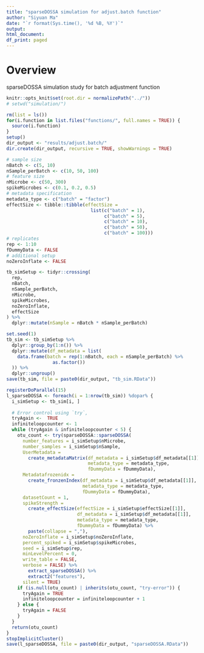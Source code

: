 ```yaml
---
title: "sparseDOSSA simulation for adjust.batch function"
author: "Siyuan Ma"
date: "`r format(Sys.time(), '%d %B, %Y')`"
output:
html_document:
df_print: paged
---
```

# Overview
sparseDOSSA simulation study for batch adjustment function

```r
knitr::opts_knit$set(root.dir = normalizePath("../"))
# setwd("simulation/")
```
```r
rm(list = ls())
for(i.function in list.files("functions/", full.names = TRUE)) {
  source(i.function)
}
setup()
dir_output <- "results/adjust.batch/"
dir.create(dir_output, recursive = TRUE, showWarnings = TRUE)
```

```r
# sample size
nBatch <- c(5, 10)
nSample_perBatch <- c(10, 50, 100)
# feature size
nMicrobe <- c(50, 300)
spikeMicrobes <- c(0.1, 0.2, 0.5)
# metadata specification
metadata_type <- c("batch" = "factor")
effectSize <- tibble::tibble(effectSize = 
                               list(c("batch" = 1),
                                    c("batch" = 5),
                                    c("batch" = 10),
                                    c("batch" = 50),
                                    c("batch" = 100)))
# replicates
rep <- 1:10
fDummyData <- FALSE
# additional setup
noZeroInflate <- FALSE

tb_simSetup <- tidyr::crossing(
  rep,
  nBatch,
  nSample_perBatch,
  nMicrobe,
  spikeMicrobes,
  noZeroInflate,
  effectSize
) %>% 
  dplyr::mutate(nSample = nBatch * nSample_perBatch)
```

```r
set.seed(1)
tb_sim <- tb_simSetup %>% 
  dplyr::group_by(1:n()) %>% 
  dplyr::mutate(df_metadata = list(
    data.frame(batch = rep(1:nBatch, each = nSample_perBatch) %>% 
                 as.factor())
  )) %>% 
  dplyr::ungroup()
save(tb_sim, file = paste0(dir_output, "tb_sim.RData"))
```

```r
registerDoParallel(15)
l_sparseDOSSA <- foreach(i = 1:nrow(tb_sim)) %dopar% {
  i_simSetup <- tb_sim[i, ]
  
  # Error control using `try`,
  tryAgain <-  TRUE
  infiniteloopcounter <- 1
  while (tryAgain & infiniteloopcounter < 5) {
    otu_count <- try(sparseDOSSA::sparseDOSSA(
      number_features = i_simSetup$nMicrobe,
      number_samples = i_simSetup$nSample,
      UserMetadata = 
        create_metadataMatrix(df_metadata = i_simSetup$df_metadata[[1]],
                              metadata_type = metadata_type,
                              fDummyData = fDummyData),
      Metadatafrozenidx = 
        create_fronzenIndex(df_metadata = i_simSetup$df_metadata[[1]],
                            metadata_type = metadata_type,
                            fDummyData = fDummyData),
      datasetCount = 1,
      spikeStrength =                                                                             
        create_effectSize(effectSize = i_simSetup$effectSize[[1]],
                          df_metadata = i_simSetup$df_metadata[[1]],
                          metadata_type = metadata_type,
                          fDummyData = fDummyData) %>% 
        paste(collapse = ","),
      noZeroInflate = i_simSetup$noZeroInflate,
      percent_spiked = i_simSetup$spikeMicrobes,
      seed = i_simSetup$rep,
      minLevelPercent = 0,
      write_table = FALSE,
      verbose = FALSE) %>%
        extract_sparseDOSSA() %>%
        extract2("features"),
      silent = TRUE)
    if (is.null(otu_count) | inherits(otu_count, "try-error")) {
      tryAgain = TRUE
      infiniteloopcounter = infiniteloopcounter + 1
    } else {
      tryAgain = FALSE
    }
  }
  return(otu_count)
}
stopImplicitCluster()
save(l_sparseDOSSA, file = paste0(dir_output, "sparseDOSSA.RData"))
```
